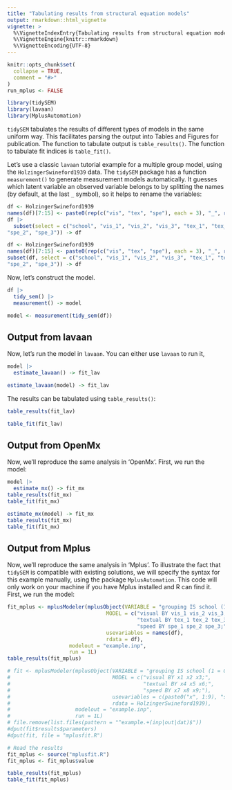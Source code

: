 ---
title: "Tabulating results from structural equation models"
output: rmarkdown::html_vignette
vignette: >
  %\VignetteIndexEntry{Tabulating results from structural equation models}
  %\VignetteEngine{knitr::rmarkdown}
  %\VignetteEncoding{UTF-8}
---

```{r, include = FALSE}
knitr::opts_chunk$set(
  collapse = TRUE,
  comment = "#>"
)
run_mplus <- FALSE
```

```{r setup, message=FALSE}
library(tidySEM)
library(lavaan)
library(MplusAutomation)
```

`tidySEM` tabulates the results of different types of models in the same uniform way. This facilitates parsing the output into Tables and Figures for publication. The function to tabulate output is `table_results()`. The function to tabulate fit indices is `table_fit()`.

Let's use a classic `lavaan` tutorial example for a multiple group model, using the `HolzingerSwineford1939` data. The `tidySEM` package has a function `measurement()` to generate measurement models automatically. It guesses which latent variable an observed variable belongs to by splitting the names (by default, at the last `_` symbol), so it helps to rename the variables:

```{r, echo = TRUE, eval = FALSE}
df <- HolzingerSwineford1939
names(df)[7:15] <- paste0(rep(c("vis", "tex", "spe"), each = 3), "_", rep(1:3, 3))
df |>
  subset(select = c("school", "vis_1", "vis_2", "vis_3", "tex_1", "tex_2", "tex_3", "spe_1", 
"spe_2", "spe_3")) -> df
```
```{r, echo = FALSE, eval = TRUE}
df <- HolzingerSwineford1939
names(df)[7:15] <- paste0(rep(c("vis", "tex", "spe"), each = 3), "_", rep(1:3, 3))
subset(df, select = c("school", "vis_1", "vis_2", "vis_3", "tex_1", "tex_2", "tex_3", "spe_1", 
"spe_2", "spe_3")) -> df
```

Now, let's construct the model.

```{r, echo = TRUE, eval = FALSE}
df |>
  tidy_sem() |>
  measurement() -> model
```
```{r, eval = TRUE, echo = FALSE}
model <- measurement(tidy_sem(df))
```

## Output from lavaan

Now, let's run the model in `lavaan`. You can either use `lavaan` to run it, 

```{r, eval = FALSE, echo = TRUE}
model |>
  estimate_lavaan() -> fit_lav
```
```{r, echo = FALSE, eval = TRUE}
estimate_lavaan(model) -> fit_lav
```

The results can be tabulated using `table_results()`:

```{r}
table_results(fit_lav)
```

```{r}
table_fit(fit_lav)
```

## Output from OpenMx

Now, we'll reproduce the same analysis in 'OpenMx'. First, we run the model:

```{r, echo = TRUE, eval = FALSE}
model |>
  estimate_mx() -> fit_mx
table_results(fit_mx)
table_fit(fit_mx)
```

```{r, eval = TRUE, echo = FALSE}
estimate_mx(model) -> fit_mx
table_results(fit_mx)
table_fit(fit_mx)
```

## Output from Mplus

Now, we'll reproduce the same analysis in 'Mplus'. To illustrate the fact that `tidySEM` is compatible with existing solutions, we will specify the syntax for this example manually, using the package `MplusAutomation`. This code will only work on your machine if you have Mplus installed and R can find it. First, we run the model:

```{r, eval = FALSE, echo = TRUE}
fit_mplus <- mplusModeler(mplusObject(VARIABLE = "grouping IS school (1 = GW 2 = Pas);",
                                MODEL = c("visual BY vis_1 vis_2 vis_3;",
                                          "textual BY tex_1 tex_2 tex_3;",
                                          "speed BY spe_1 spe_2 spe_3;"),
                                usevariables = names(df),
                                rdata = df),
                    modelout = "example.inp",
                    run = 1L)
table_results(fit_mplus)
```
```{r, eval = run_mplus, echo = FALSE}
# fit <- mplusModeler(mplusObject(VARIABLE = "grouping IS school (1 = GW 2 = Pas);",
#                                 MODEL = c("visual BY x1 x2 x3;",
#                                           "textual BY x4 x5 x6;",
#                                           "speed BY x7 x8 x9;"),
#                                 usevariables = c(paste0("x", 1:9), "school"),
#                                 rdata = HolzingerSwineford1939),
#                     modelout = "example.inp",
#                     run = 1L)
# file.remove(list.files(pattern = "^example.+(inp|out|dat)$"))
#dput(fit$results$parameters)
#dput(fit, file = "mplusfit.R")
```
```{r eval = TRUE, echo = FALSE}
# Read the results
fit_mplus <- source("mplusfit.R")
fit_mplus <- fit_mplus$value
```
```{r}
table_results(fit_mplus)
table_fit(fit_mplus)
```


